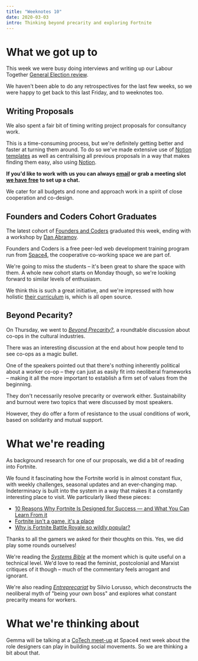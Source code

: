 ```yaml
---
title: "Weeknotes 10"
date: 2020-03-03
intro: Thinking beyond precarity and exploring Fortnite
---
```


# What we got up to

This week we were busy doing interviews and writing up our Labour Together [General Election review](https://commonknowledge.coop/writing/general-election-review).

We haven't been able to do any retrospectives for the last few weeks, so we were happy to get back to this last Friday, and to weeknotes too.

## Writing Proposals

We also spent a fair bit of timing writing project proposals for consultancy work.

This is a time-consuming process, but we're definitely getting better and faster at turning them around. To do so we've made extensive use of [Notion templates](https://www.notion.so/Create-your-own-templates-5c033c12ac3b4c1fb4703491be74550d) as well as centralising all previous proposals in a way that makes finding them easy, also using [Notion](https://www.notion.so). 

**If you'd like to work with us you can always [email](mailto:hello@commonknowledge.coop) or grab a meeting slot [we have free](https://commonknowledge.youcanbook.me/) to set up a chat.**

We cater for all budgets and none and approach work in a spirit of close cooperation and co-design.

## Founders and Coders Cohort Graduates

The latest cohort of [Founders and Coders](https://www.foundersandcoders.com/) graduated this week, ending with a workshop by [Dan Abramov](https://github.com/gaearon).

Founders and Coders is a free peer-led web development training program run from [Space4](https://space4.tech/), the cooperative co-working space we are part of.

We're going to miss the students – it's been great to share the space with them. A whole new cohort starts on Monday though, so we're looking forward to similar levels of enthusiasm.

We think this is such a great initiative, and we're impressed with how holistic [their curriculum](https://github.com/foundersandcoders) is, which is all open source.

## Beyond Pecarity?

On Thursday, we went to *[Beyond Precarity?](https://www.city.ac.uk/events/2020/february/beyond-precarity-cooperatives-in-the-cultural-industries)*, a roundtable discussion about co-ops in the cultural industries.

There was an interesting discussion at the end about how people tend to see co-ops as a magic bullet. 

One of the speakers pointed out that there's nothing inherently political about a worker co-op – they can just as easily fit into neoliberal frameworks – making it all the more important to establish a firm set of values from the beginning.

They don't necessarily resolve precarity or overwork either. Sustainability and burnout were two topics that were discussed by most speakers.

However, they do offer a form of resistance to the usual conditions of work, based on solidarity and mutual support.

# What we're reading

As background research for one of our proposals, we did a bit of reading into Fortnite. 

We found it fascinating how the Fortnite world is in almost constant flux, with weekly challenges, seasonal updates and an ever-changing map. Indeterminacy is built into the system in a way that makes it a constantly interesting place to visit. We particularly liked these pieces:
- [10 Reasons Why Fortnite Is Designed for Success — and What You Can Learn From it](https://medium.com/ido-lechner/10-reasons-why-fortnite-is-designed-for-success-and-what-you-can-learn-from-it-902a22689e17)
- [Fortnite isn't a game, it's a place](https://char.gd/blog/2018/fortnite-is-the-new-hangout-spot)
- [Why is Fortnite Battle Royale so wildly popular?](https://www.polygon.com/fortnite-battle-royale/2018/3/30/17177068/why-is-fortnite-popular)

Thanks to all the gamers we asked for their thoughts on this. Yes, we did play some rounds ourselves!

We're reading the _[Systems Bible](https://en.wikipedia.org/wiki/Systemantics)_ at the moment which is quite useful on a technical level. We'd love to read the feminist, postcolonial and Marxist critiques of it though – much of the commentary feels arrogant and ignorant.

We're also reading _[Entreprecariat](https://networkcultures.org/entreprecariat/)_ by Silvio Lorusso, which deconstructs the neoliberal myth of "being your own boss" and explores what constant precarity means for workers.

# What we're thinking about

Gemma will be talking at a [CoTech meet-up](https://www.meetup.com/London-CoTech-Meetup/events/268951719/) at Space4 next week about the role designers can play in building social movements. So we are thinking a bit about that.
